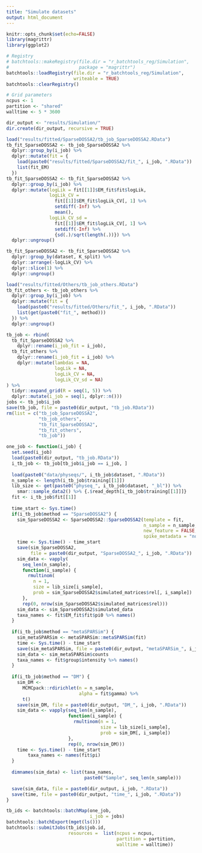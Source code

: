 ```yaml
---
title: "Simulate datasets"
output: html_document
---
```


```r
knitr::opts_chunk$set(echo=FALSE)
library(magrittr)
library(ggplot2)
```

```r
# Registry
# batchtools::makeRegistry(file.dir = "r_batchtools_reg/Simulation",
#                          package = "magrittr")
batchtools::loadRegistry(file.dir = "r_batchtools_reg/Simulation", 
                         writeable = TRUE)
batchtools::clearRegistry()

# Grid parameters
ncpus <- 1
partition <- "shared"
walltime <- 5 * 3600

dir_output <- "results/Simulation/"
dir.create(dir_output, recursive = TRUE)
```

```r
load("results/fitted/SparseDOSSA2/tb_job_SparseDOSSA2.RData")
tb_fit_SparseDOSSA2 <- tb_job_SparseDOSSA2 %>% 
  dplyr::group_by(i_job) %>% 
  dplyr::mutate(fit = {
    load(paste0("results/fitted/SparseDOSSA2/fit_", i_job, ".RData"))
    list(fit_EM)
  })
tb_fit_SparseDOSSA2 <- tb_fit_SparseDOSSA2 %>%
  dplyr::group_by(i_job) %>%
  dplyr::mutate(logLik = fit[[1]]$EM_fit$fit$logLik,
                logLik_CV =
                  fit[[1]]$EM_fit$logLik_CV[, 1] %>%
                  setdiff(-Inf) %>% 
                  mean(),
                logLik_CV_sd =
                  fit[[1]]$EM_fit$logLik_CV[, 1] %>%
                  setdiff(-Inf) %>% 
                  {sd(.)/sqrt(length(.))}) %>%
  dplyr::ungroup()

tb_fit_SparseDOSSA2 <- tb_fit_SparseDOSSA2 %>%
  dplyr::group_by(dataset, K_split) %>%
  dplyr::arrange(-logLik_CV) %>%
  dplyr::slice(1) %>% 
  dplyr::ungroup()

load("results/fitted/Others/tb_job_others.RData")
tb_fit_others <- tb_job_others %>% 
  dplyr::group_by(i_job) %>% 
  dplyr::mutate(fit = {
    load(paste0("results/fitted/Others/fit_", i_job, ".RData"))
    list(get(paste0("fit_", method)))
  }) %>% 
  dplyr::ungroup()

tb_job <- rbind(
  tb_fit_SparseDOSSA2 %>% 
    dplyr::rename(i_job_fit = i_job),
  tb_fit_others %>% 
    dplyr::rename(i_job_fit = i_job) %>% 
    dplyr::mutate(lambdas = NA,
                  logLik = NA,
                  logLik_CV = NA,
                  logLik_CV_sd = NA)
) %>% 
  tidyr::expand_grid(R = seq(1, 5)) %>% 
  dplyr::mutate(i_job = seq(1, dplyr::n()))
jobs <- tb_job$i_job
save(tb_job, file = paste0(dir_output, "tb_job.RData"))
rm(list = c("tb_job_SparseDOSSA2",
            "tb_job_others",
            "tb_fit_SparseDOSSA2",
            "tb_fit_others",
            "tb_job"))
```

```r
one_job <- function(i_job) {
  set.seed(i_job)
  load(paste0(dir_output, "tb_job.RData"))
  i_tb_job <- tb_job[tb_job$i_job == i_job, ]
  
  load(paste0("data/physeqs/", i_tb_job$dataset, ".RData"))
  n_sample <- length(i_tb_job$training[[1]])
  lib_size <- get(paste0("physeq_", i_tb_job$dataset, "_bl")) %>% 
    smar::sample_data2() %>% {.$read_depth[i_tb_job$training[[1]]]}
  fit <- i_tb_job$fit[[1]]
  
  time_start <- Sys.time()
  if(i_tb_job$method == "SparseDOSSA2") {
    sim_SparseDOSSA2 <- SparseDOSSA2::SparseDOSSA2(template = fit,
                                                   n_sample = n_sample,
                                                   new_feature = FALSE, 
                                                   spike_metadata = "none")
    time <- Sys.time() - time_start
    save(sim_SparseDOSSA2, 
         file = paste0(dir_output, "SparseDOSSA2_", i_job, ".RData"))
    sim_data <- vapply(
      seq_len(n_sample),
      function(i_sample) {
        rmultinom(
          n = 1,
          size = lib_size[i_sample],
          prob = sim_SparseDOSSA2$simulated_matrices$rel[, i_sample])
      },
      rep(0, nrow(sim_SparseDOSSA2$simulated_matrices$rel)))
    sim_data <- sim_SparseDOSSA2$simulated_data
    taxa_names <- fit$EM_fit$fit$pi0 %>% names()
  }
    
  if(i_tb_job$method == "metaSPARSim") {
    sim_metaSPARSim <- metaSPARSim::metaSPARSim(fit)
    time <- Sys.time() - time_start
    save(sim_metaSPARSim, file = paste0(dir_output, "metaSPARSim_", i_job, ".RData"))
    sim_data <- sim_metaSPARSim$counts
    taxa_names <- fit$group$intensity %>% names()
  }
  
  if(i_tb_job$method == "DM") {
    sim_DM <- 
      MCMCpack::rdirichlet(n = n_sample,
                           alpha = fit$gamma) %>% 
      t()
    save(sim_DM, file = paste0(dir_output, "DM_", i_job, ".RData"))
    sim_data <- vapply(seq_len(n_sample),
                       function(i_sample) {
                         rmultinom(n = 1,
                                   size = lib_size[i_sample],
                                   prob = sim_DM[, i_sample])
                       },
                       rep(0, nrow(sim_DM)))
    time <- Sys.time() - time_start
        taxa_names <- names(fit$pi)
  }
  
  dimnames(sim_data) <- list(taxa_names,
                             paste0("Sample", seq_len(n_sample)))

  save(sim_data, file = paste0(dir_output, i_job, ".RData"))
  save(time, file = paste0(dir_output, "time_", i_job, ".RData"))
}
```

```r
tb_ids <- batchtools::batchMap(one_job,
                               i_job = jobs)
batchtools::batchExport(mget(ls()))
batchtools::submitJobs(tb_ids$job.id,
                       resources =  list(ncpus = ncpus, 
                                         partition = partition, 
                                         walltime = walltime))
```